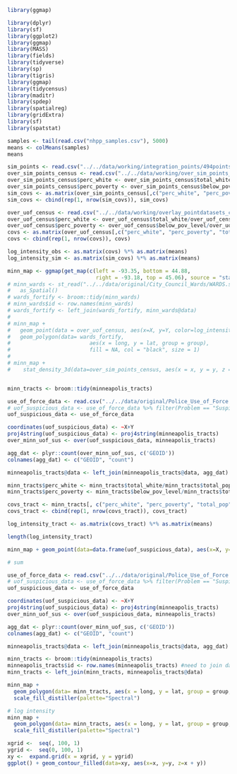 
```r
library(ggmap)
```

```r
library(dplyr)
library(sf)
library(ggplot2)
library(ggmap)
library(MASS)
library(fields)
library(tidyverse)
library(sp)
library(tigris)
library(ggmap)
library(tidycensus)
library(maditr)
library(spdep)
library(spatialreg)
library(gridExtra)
library(sf)
library(spatstat)
```

```r
samples <- tail(read.csv("nhpp_samples.csv"), 5000)
means <- colMeans(samples)
means
```

```r
sim_points <- read.csv("../../data/working/integration_points/494points_coord.csv")
over_sim_points_census <- read.csv("../../data/working/over_sim_points_census.csv")
over_sim_points_census$perc_white <- over_sim_points_census$total_white/over_sim_points_census$total_pop
over_sim_points_census$perc_poverty <- over_sim_points_census$below_pov_level/over_sim_points_census$total_pop
sim_covs <- as.matrix(over_sim_points_census[,c("perc_white", "perc_poverty", "total_pop")])
sim_covs <- cbind(rep(1, nrow(sim_covs)), sim_covs)

over_uof_census <- read.csv("../../data/working/overlay_pointdatasets_censusdata/over_uof_census.csv")
over_uof_census$perc_white <- over_uof_census$total_white/over_uof_census$total_pop
over_uof_census$perc_poverty <- over_uof_census$below_pov_level/over_uof_census$total_pop
covs <- as.matrix(over_uof_census[,c("perc_white", "perc_poverty", "total_pop")])
covs <- cbind(rep(1, nrow(covs)), covs)

log_intensity_obs <- as.matrix(covs) %*% as.matrix(means)
log_intensity_sim <- as.matrix(sim_covs) %*% as.matrix(means)
```

```r
minn_map <- ggmap(get_map(c(left = -93.35, bottom = 44.88, 
                            right = -93.18, top = 45.06), source = "stamen"))
# minn_wards <- st_read("../../data/original/City_Council_Wards/WARDS.shp") %>%
#   as_Spatial()
# wards_fortify <- broom::tidy(minn_wards)
# minn_wards$id <- row.names(minn_wards)
# wards_fortify <- left_join(wards_fortify, minn_wards@data)
# 
# minn_map +
#   geom_point(data = over_uof_census, aes(x=X, y=Y, color=log_intensity_obs), size=0.001) +
#   geom_polygon(data= wards_fortify, 
#                         aes(x = long, y = lat, group = group), 
#                         fill = NA, col = "black", size = 1)
# 
# minn_map +
#    stat_density_3d(data=over_sim_points_census, aes(x = x, y = y, z = log_intensity_obs), geom = "polygon")
```

```r

```


```r
minn_tracts <- broom::tidy(minneapolis_tracts)

use_of_force_data <- read.csv("../../data/original/Police_Use_of_Force.csv")
# uof_suspicious_data <- use_of_force_data %>% filter(Problem == "Suspicious Person ")
uof_suspicious_data <- use_of_force_data

coordinates(uof_suspicious_data) <- ~X+Y
proj4string(uof_suspicious_data) <- proj4string(minneapolis_tracts)
over_minn_uof_sus <- over(uof_suspicious_data, minneapolis_tracts)

agg_dat <- plyr::count(over_minn_uof_sus, c('GEOID'))
colnames(agg_dat) <- c("GEOID", "count")

minneapolis_tracts@data <- left_join(minneapolis_tracts@data, agg_dat)
```

```r
minn_tracts$perc_white <- minn_tracts$total_white/minn_tracts$total_pop
minn_tracts$perc_poverty <- minn_tracts$below_pov_level/minn_tracts$total_pop

covs_tract <- minn_tracts[, c("perc_white", "perc_poverty", "total_pop")]
covs_tract <- cbind(rep(1, nrow(covs_tract)), covs_tract)

log_intensity_tract <- as.matrix(covs_tract) %*% as.matrix(means)

length(log_intensity_tract)
```

```r
minn_map + geom_point(data=data.frame(uof_suspicious_data), aes(x=X, y=Y), alpha=0.01)
```

```r
# sum

use_of_force_data <- read.csv("../../data/original/Police_Use_of_Force.csv")
# uof_suspicious_data <- use_of_force_data %>% filter(Problem == "Suspicious Person ")
uof_suspicious_data <- use_of_force_data

coordinates(uof_suspicious_data) <- ~X+Y
proj4string(uof_suspicious_data) <- proj4string(minneapolis_tracts)
over_minn_uof_sus <- over(uof_suspicious_data, minneapolis_tracts)

agg_dat <- plyr::count(over_minn_uof_sus, c('GEOID'))
colnames(agg_dat) <- c("GEOID", "count")

minneapolis_tracts@data <- left_join(minneapolis_tracts@data, agg_dat)

minn_tracts <- broom::tidy(minneapolis_tracts)
minneapolis_tracts$id <- row.names(minneapolis_tracts) #need to join data (if data is available)
minn_tracts <- left_join(minn_tracts, minneapolis_tracts@data)

minn_map +
  geom_polygon(data= minn_tracts, aes(x = long, y = lat, group = group, fill = count), col = "black") + 
  scale_fill_distiller(palette="Spectral")
```

```r
# log intensity
minn_map +
  geom_polygon(data= minn_tracts, aes(x = long, y = lat, group = group, fill = exp(log_intensity_tract)), col = "black") + 
  scale_fill_distiller(palette="Spectral")
```

```r
xgrid <-  seq(, 100, 1)
ygrid <-  seq(0, 100, 1)
xy <-  expand.grid(x = xgrid, y = ygrid)
ggplot() + geom_contour_filled(data=xy, aes(x=x, y=y, z=x + y))
```

